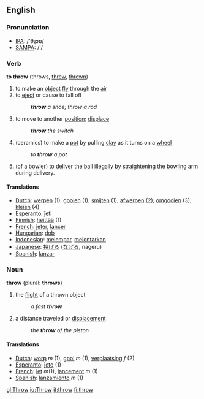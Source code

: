 ==English==

===Pronunciation===
* [[IPA]]: /'θɻɔʊ/
* [[SAMPA]]: /'/

===Verb===
'''to throw''' (throws, [[threw]], [[thrown]])

# to make an [[object]] [[fly]] through the [[air]]
# to [[eject]] or cause to fall off
#: '''''throw''' a shoe; throw a rod''
# to move to another [[position]]; [[displace]]
#: '''''throw''' the switch''
# (ceramics) to make a [[pot]] by pulling [[clay]] as it turns on a [[wheel]]
#: ''to '''throw''' a pot''
# {{Cricket}} (of a [[bowler]]) to [[deliver]] the ball [[illegal]]ly by [[straighten]]ing the [[bowling]] arm during delivery.

====Translations====
*[[Dutch]]: [[werpen]] (1), [[gooien]] (1), [[smijten]] (1), [[afwerpen]] (2), [[omgooien]] (3), [[kleien]] (4)
*[[Esperanto]]: [[ĵeti]]
*[[Finnish]]: [[heittää]] (1)
*[[French]]: [[jeter]], [[lancer]]
*[[Hungarian]]: [[dob]]
*[[Indonesian]]: [[lempar|melempar]], [[lontar|melontarkan]]
*[[Japanese]]: [[投げる]] ([[なげる]], nageru)
*[[Spanish]]: [[lanzar]]

===Noun===
'''throw''' (plural: '''throws''')

# the [[flight]] of a thrown object
#: ''a fast '''throw'''''
# a distance traveled or [[displace]]ment
#: ''the '''throw''' of the piston''

====Translations====
*[[Dutch]]: [[worp]] ''m'' (1), [[gooi]] ''m'' (1), [[verplaatsing]] ''f'' (2)
*[[Esperanto]]: [[ĵeto]] (1)
*[[French]]: [[jet]]  ''m''(1), [[lancement]] ''m'' (1)
*[[Spanish]]: [[lanzamiento]] ''m'' (1)

[[gl:Throw]]
[[io:Throw]]
[[it:throw]]
[[fi:throw]]